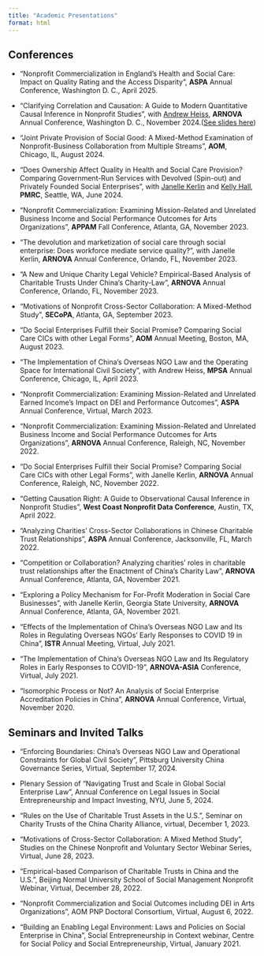 ```yaml
---
title: "Academic Presentations"
format: html
---
```


## Conferences

- “Nonprofit Commercialization in England’s Health and Social Care: Impact on Quality Rating and the Access Disparity”, **ASPA** Annual Conference, Washington D. C., April 2025.

- “Clarifying Correlation and Causation: A Guide to Modern Quantitative Causal Inference in Nonprofit Studies”, with [Andrew Heiss](https://www.andrewheiss.com/), **ARNOVA** Annual Conference, Washington D. C., November 2024.([See slides here](https://stats.andrewheiss.com/corrupt-caterpillar/presentations/2024-11-22_arnova/))

- “Joint Private Provision of Social Good: A Mixed-Method Examination of Nonprofit-Business Collaboration from Multiple Streams”, **AOM**, Chicago, IL, August 2024.

- “Does Ownership Affect Quality in Health and Social Care Provision? Comparing Government-Run Services with Devolved (Spin-out) and Privately Founded Social Enterprises”, with [Janelle Kerlin](https://aysps.gsu.edu/profile/janelle-bassett-kerlin/) and [Kelly Hall](https://www.birmingham.ac.uk/staff/profiles/social-policy/hall-kelly), **PMRC**, Seattle, WA, June 2024.

- “Nonprofit Commercialization: Examining Mission-Related and Unrelated Business Income and Social Performance Outcomes for Arts Organizations”, **APPAM** Fall Conference, Atlanta, GA, November 2023.

- “The devolution and marketization of social care through social enterprise: Does workforce mediate service quality?”, with Janelle Kerlin, **ARNOVA** Annual Conference, Orlando, FL, November 2023.

- “A New and Unique Charity Legal Vehicle? Empirical-Based Analysis of Charitable Trusts Under China’s Charity-Law”, **ARNOVA** Annual Conference, Orlando, FL, November 2023.

- “Motivations of Nonprofit Cross-Sector Collaboration: A Mixed-Method Study”, **SECoPA**, Atlanta, GA, September 2023.

- “Do Social Enterprises Fulfill their Social Promise? Comparing Social Care CICs with other Legal Forms”, **AOM** Annual Meeting, Boston, MA, August 2023.

- “The Implementation of China’s Overseas NGO Law and the Operating Space for International Civil Society”, with Andrew Heiss, **MPSA** Annual Conference, Chicago, IL, April 2023.

- “Nonprofit Commercialization: Examining Mission-Related and Unrelated Earned Income's Impact on DEI and Performance Outcomes”, **ASPA** Annual Conference, Virtual, March 2023.

- “Nonprofit Commercialization: Examining Mission-Related and Unrelated Business Income and Social Performance Outcomes for Arts Organizations”, **ARNOVA** Annual Conference, Raleigh, NC, November 2022.

- “Do Social Enterprises Fulfill their Social Promise? Comparing Social Care CICs with other Legal Forms”, with Janelle Kerlin, **ARNOVA** Annual Conference, Raleigh, NC, November 2022.

- “Getting Causation Right: A Guide to Observational Causal Inference in Nonprofit Studies”, **West Coast Nonprofit Data Conference**, Austin, TX, April 2022.

- “Analyzing Charities’ Cross-Sector Collaborations in Chinese Charitable Trust Relationships”, **ASPA** Annual Conference, Jacksonville, FL, March 2022.

- “Competition or Collaboration? Analyzing charities’ roles in charitable trust relationships after the Enactment of China’s Charity Law”, **ARNOVA** Annual Conference, Atlanta, GA, November 2021.

- “Exploring a Policy Mechanism for For-Profit Moderation in Social Care Businesses”, with Janelle Kerlin, Georgia State University, **ARNOVA** Annual Conference, Atlanta, GA, November 2021.

- “Effects of the Implementation of China’s Overseas NGO Law and Its Roles in Regulating Overseas NGOs’ Early Responses to COVID 19 in China”, **ISTR** Annual Meeting, Virtual, July 2021.

- “The Implementation of China’s Overseas NGO Law and Its Regulatory Roles in Early Responses to COVID-19”, **ARNOVA-ASIA** Conference, Virtual, July 2021.

- “Isomorphic Process or Not? An Analysis of Social Enterprise Accreditation Policies in China”, **ARNOVA** Annual Conference, Virtual, November 2020.

## Seminars and Invited Talks

- “Enforcing Boundaries: China’s Overseas NGO Law and Operational Constraints for Global Civil Society”, Pittsburg University China Governance Series, Virtual, September 17, 2024.

- Plenary Session of “Navigating Trust and Scale in Global Social Enterprise Law”, Annual Conference on Legal Issues in Social Entrepreneurship and Impact Investing, NYU, June 5, 2024.

- “Rules on the Use of Charitable Trust Assets in the U.S.”, Seminar on Charity Trusts of the China Charity Alliance, virtual, December 1, 2023.

- “Motivations of Cross-Sector Collaboration: A Mixed Method Study”, Studies on the Chinese Nonprofit and Voluntary Sector Webinar Series, Virtual, June 28, 2023.

- “Empirical-based Comparison of Charitable Trusts in China and the U.S.”, Beijing Normal University School of Social Management Nonprofit Webinar, Virtual, December 28, 2022.

- “Nonprofit Commercialization and Social Outcomes including DEI in Arts Organizations”, AOM PNP Doctoral Consortium, Virtual, August 6, 2022.

- "Building an Enabling Legal Environment: Laws and Policies on Social Enterprise in China”, Social Entrepreneurship in Context webinar, Centre for Social Policy and Social Entrepreneurship, Virtual, January 2021.
